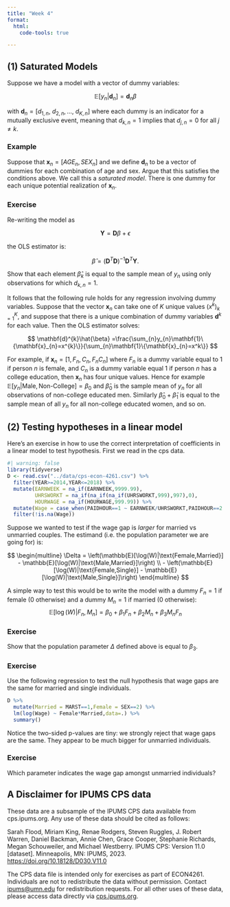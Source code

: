 ```yaml
---
title: "Week 4"
format:
  html:
    code-tools: true

---
```


## (1) Saturated Models

Suppose we have a model with a vector of dummy variables:

$$ \mathbb{E}[y_{n}|\mathbf{d}_{n}] = \mathbf{d}_{n}\beta $$

with $\mathbf{d}_{n} = [d_{1,n},\ d_{2,n},...,\ d_{K,n}]$ where each dummy is an indicator for a mutually exclusive event, meaning that $d_{k,n}=1$ implies that $d_{j,n}=0$ for all $j\neq k$.

### Example

Suppose that $\mathbf{x}_{n} = [AGE_{n},SEX_{n}]$ and we define $\mathbf{d}_{n}$ to be a vector of dummies for each combination of age and sex. Argue that this satisfies the conditions above. We call this a *saturated model*. There is one dummy for each unique potential realization of $\mathbf{x}_{n}$.

### Exercise
Re-writing the model as

$$ \mathbf{Y} = \mathbf{D}\beta + \epsilon $$

the OLS estimator is:

$$ \hat{\beta} = \left(\mathbf{D}^{T}\mathbf{D}\right)^{-1}\mathbf{D}^{T}\mathbf{Y}.$$

Show that each element $\hat{\beta}_{k}$ is equal to the sample mean of $y_{n}$ using only observations for which $d_{k,n}=1$.

It follows that the following rule holds for any regression involving dummy variables. Suppose that the vector $\mathbf{x}_{n}$ can take one of $K$ unique values $(x^{k})_{k=1}^{K}$, and suppose that there is a unique combination of dummy variables $\mathbf{d}^{k}$ for each value. Then the OLS estimator solves:

$$ \mathbf{d}^{k}\hat{\beta} =\frac{\sum_{n}y_{n}\mathbf{1}\{\mathbf{x}_{n}=x^{k}\}}{\sum_{n}\mathbf{1}\{\mathbf{x}_{n}=x^k\}}  $$

For example, if $\mathbf{x}_{n} = [1,F_{n},C_{n},F_{n}C_{n}]$ where $F_{n}$ is a dummy variable equal to 1 if person $n$ is female, and $C_{n}$ is a dummy variable equal 1 if person $n$ has a college education, then $\mathbf{x}_{n}$ has four unique values. Hence for example $\mathbb{E}[y_{n}|\text{Male},\text{Non-College}]=\beta_{0}$ and $\hat{\beta}_{0}$ is the sample mean of $y_{n}$ for all observations of non-college educated men. Similarly $\hat{\beta}_{0} + \hat{\beta}_{1}$ is equal to the sample mean of all $y_{n}$ for all non-college educated women, and so on.


## (2) Testing hypotheses in a linear model

Here's an exercise in how to use the correct interpretation of coefficients in a linear model to test hypothesis. First we read in the cps data.

```r
#| warning: false
library(tidyverse)
D <- read.csv("../data/cps-econ-4261.csv") %>%
  filter(YEAR>=2014,YEAR<=2018) %>%
  mutate(EARNWEEK = na_if(EARNWEEK,9999.99),
         UHRSWORKT = na_if(na_if(na_if(UHRSWORKT,999),997),0),
         HOURWAGE = na_if(HOURWAGE,999.99)) %>%
  mutate(Wage = case_when(PAIDHOUR==1 ~ EARNWEEK/UHRSWORKT,PAIDHOUR==2 ~ HOURWAGE)) %>%
  filter(!is.na(Wage))

```

Suppose we wanted to test if the wage gap is *larger* for married vs unmarried couples. The estimand (i.e. the population parameter we are going for) is:

$$
\begin{multline}
\Delta = \left(\mathbb{E}[\log(W)|\text{Female,Married}] - \mathbb{E}[\log(W)|\text{Male,Married}]\right) \\ - \left(\mathbb{E}[\log(W)|\text{Female,Single}] - \mathbb{E}[\log(W)|\text{Male,Single}]\right) 
\end{multline}
$$

A simple way to test this would be to write the model with a dummy $F_{n}=1$ if female (0 otherwise) and a dummy $M_{n}=1$ if married (0 otherwise):
$$\mathbb{E}[\log(W)|F_{n},M_{n}] = \beta_{0} + \beta_{1}F_{n} + \beta_{2}M_{n} + \beta_{3}M_{n}F_{n} $$

### Exercise
Show that the population parameter $\Delta$ defined above is equal to $\beta_{3}$.

### Exercise
Use the following regression to test the null hypothesis that wage gaps are the same for married and single individuals.
```r
D %>%
  mutate(Married = MARST==1,Female = SEX==2) %>%
  lm(log(Wage) ~ Female*Married,data=.) %>%
  summary()
```

Notice the two-sided p-values are tiny: we strongly reject that wage gaps are the same. They appear to be much bigger for unmarried individuals.


### Exercise

Which parameter indicates the wage gap amongst unmarried individuals?


## A Disclaimer for IPUMS CPS data

These data are a subsample of the IPUMS CPS data available from cps.ipums.org. Any use of these data should be cited as follows:

  Sarah Flood, Miriam King, Renae Rodgers, Steven Ruggles, J. Robert Warren, Daniel Backman, Annie Chen, Grace Cooper, Stephanie Richards, Megan Schouweiler, and Michael Westberry. IPUMS CPS: Version 11.0 [dataset]. Minneapolis, MN: IPUMS, 2023. <https://doi.org/10.18128/D030.V11.0> 

The CPS data file is intended only for exercises as part of ECON4261. Individuals are not to redistribute the data without permission. Contact <ipums@umn.edu> for redistribution requests. For all other uses of these data, please access data directly via [cps.ipums.org](http://cps.ipums.org/).
